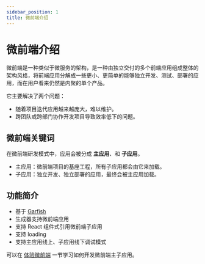```yaml
---
sidebar_position: 1
title: 微前端介绍
---
```

# 微前端介绍

微前端是一种类似于微服务的架构，是一种由独立交付的多个前端应用组成整体的架构风格，将前端应用分解成一些更小、更简单的能够独立开发、测试、部署的应用，而在用户看来仍然是内聚的单个产品。

它主要解决了两个问题：

- 随着项目迭代应用越来越庞大，难以维护。
- 跨团队或跨部门协作开发项目导致效率低下的问题。

## 微前端关键词

在微前端研发模式中，应用会被分成 **主应用**、和 **子应用**。

- 主应用：微前端项目的基座工程，所有子应用都会由它来加载。
- 子应用：独立开发、独立部署的应用，最终会被主应用加载。

## 功能简介

- 基于 [Garfish](https://www.garfishjs.org/guide)
- 生成器支持微前端应用
- 支持 React 组件式引用微前端子应用
- 支持 loading
- 支持主应用线上、子应用线下调试模式

可以在 [体验微前端](/guides/topic-detail/micro-frontend/c02-development) 一节学习如何开发微前端主子应用。
